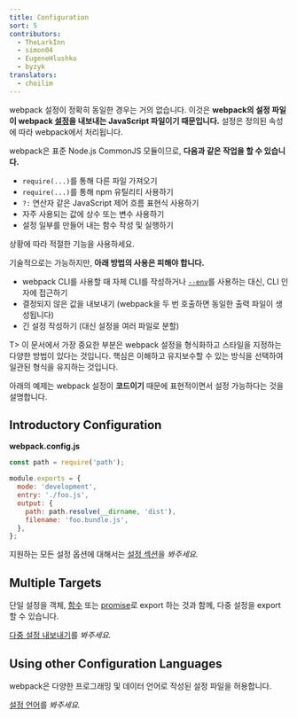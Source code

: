 ```yaml
---
title: Configuration
sort: 5
contributors:
  - TheLarkInn
  - simon04
  - EugeneHlushko
  - byzyk
translators:
  - choilim
---
```


webpack 설정이 정확히 동일한 경우는 거의 없습니다. 이것은 **webpack의 설정 파일이 webpack [설정](/configuration/)을 내보내는 JavaScript 파일이기 때문입니다.** 설정은 정의된 속성에 따라 webpack에서 처리됩니다.

webpack은 표준 Node.js CommonJS 모듈이므로, **다음과 같은 작업을 할 수 있습니다.**

- `require(...)`를 통해 다른 파일 가져오기
- `require(...)`를 통해 npm 유틸리티 사용하기
- `?:` 연산자 같은 JavaScript 제어 흐름 표현식 사용하기
- 자주 사용되는 값에 상수 또는 변수 사용하기
- 설정 일부를 만들어 내는 함수 작성 및 실행하기

상황에 따라 적절한 기능을 사용하세요.

기술적으로는 가능하지만, **아래 방법의 사용은 피해야 합니다.**

- webpack CLI를 사용할 때 자체 CLI를 작성하거나 [`--env`](/configuration/configuration-types/)를 사용하는 대신, CLI 인자에 접근하기
- 결정되지 않은 값을 내보내기 (webpack을 두 번 호출하면 동일한 출력 파일이 생성됩니다)
- 긴 설정 작성하기 (대신 설정을 여러 파일로 분할)

T> 이 문서에서 가장 중요한 부분은 webpack 설정을 형식화하고 스타일을 지정하는 다양한 방법이 있다는 것입니다. 핵심은 이해하고 유지보수할 수 있는 방식을 선택하여 일관된 형식을 유지하는 것입니다.

아래의 예제는 webpack 설정이 **코드이기** 때문에 표현적이면서 설정 가능하다는 것을 설명합니다.

## Introductory Configuration

**webpack.config.js**

```javascript
const path = require('path');

module.exports = {
  mode: 'development',
  entry: './foo.js',
  output: {
    path: path.resolve(__dirname, 'dist'),
    filename: 'foo.bundle.js',
  },
};
```

지원하는 모든 설정 옵션에 대해서는 [설정 섹션](/configuration/)을 _봐주세요._

## Multiple Targets

단일 설정을 객체, [함수](/configuration/configuration-types/#exporting-a-function) 또는 [promise](/configuration/configuration-types/#exporting-a-promise)로 export 하는 것과 함께, 다중 설정을 export 할 수 있습니다.

[다중 설정 내보내기](/configuration/configuration-types/#exporting-multiple-configurations)를 _봐주세요._

## Using other Configuration Languages

webpack은 다양한 프로그래밍 및 데이터 언어로 작성된 설정 파일을 허용합니다.

[설정 언어](/configuration/configuration-languages/)를 _봐주세요._
